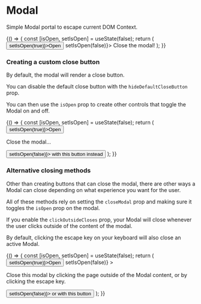 
<Meta title="Core|Molecules/Modal" component={Modal} />

# Modal

Simple Modal portal to escape current DOM Context.

<Preview>
  <Story name="Modal">
    {() => {
      const [isOpen, setIsOpen] = useState(false);
      return (
        <React.Fragment>
          <Button onClick={() => setIsOpen(true)}>Open</Button>
          <Modal isOpen={isOpen} closeModal={() => setIsOpen(false)}>
            Close the modal!
          </Modal>
        </React.Fragment>
      );
    }}
  </Story>
</Preview>

<Props of={Modal} />

### Creating a custom close button

By default, the modal will render a close button.

You can disable the default close button with the `hideDefaultCloseButton` prop.

You can then use the `isOpen` prop to create other controls that toggle the Modal on and off.

<Preview>
  <Story name="Without Close Default">
    {() => {
      const [isOpen, setIsOpen] = useState(false);
      return (
        <React.Fragment>
          <Button onClick={() => setIsOpen(true)}>Open</Button>
          <Modal isOpen={isOpen} hideDefaultCloseButton>
            <p>Close the modal...</p>
            <Button block onClick={() => setIsOpen(false)}>
              with this button instead
            </Button>
          </Modal>
        </React.Fragment>
      );
    }}
  </Story>
</Preview>

### Alternative closing methods

Other than creating buttons that can close the modal, there are other ways a Modal can close depending on what experience you want for the user.

All of these methods rely on setting the `closeModal` prop and making sure it toggles the `isOpen` prop on the modal.

If you enable the `clickOutsideCloses` prop, your Modal will close whenever the user clicks outside of the content of the modal.

By default, clicking the escape key on your keyboard will also close an active Modal.

<Preview>
  <Story name="Clicking Outside">
    {() => {
      const [isOpen, setIsOpen] = useState(false);
      return (
        <React.Fragment>
          <Button onClick={() => setIsOpen(true)}>Open</Button>
          <Modal
            isOpen={isOpen}
            hideDefaultCloseButton
            clickOutsideDeactivates
            closeModal={() => setIsOpen(false)}
          >
            <p>
              Close this modal by clicking the page outside of the Modal
              content, or by clicking the escape key.
            </p>
            <Button block onClick={() => setIsOpen(false)}>
              or with this button
            </Button>
          </Modal>
        </React.Fragment>
      );
    }}
  </Story>
</Preview>
